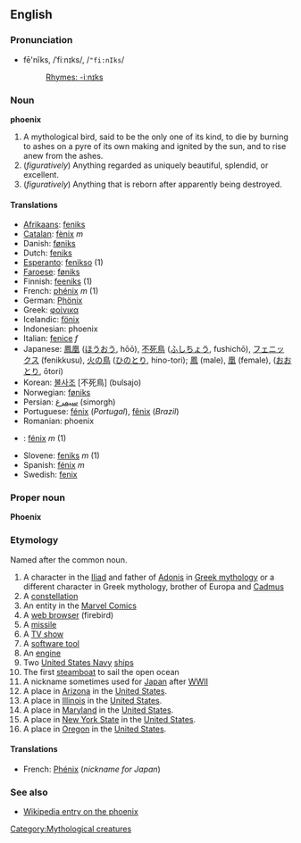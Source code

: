 ==English==
[[Category:Mythological creatures]]
===Pronunciation===
*fē'nĭks, /ˈfiːnɪks/, /<tt>"fi:nIks</tt>/
*:[[Rhymes:English:-iːnɪks|Rhymes: -iːnɪks]]

===Noun===
'''phoenix'''

# A mythological bird, said to be the only one of its kind, to die by burning to ashes on a pyre of its own making and ignited by the sun, and to rise anew from the ashes.
# (''figuratively'') Anything regarded as uniquely beautiful, splendid, or excellent.
# (''figuratively'') Anything that is reborn after apparently being destroyed.

====Translations====
*[[Afrikaans]]: [[feniks]]
*[[Catalan]]: [[fènix]] ''m''
*Danish: [[føniks]]
*Dutch: [[feniks]]
*[[Esperanto]]: [[fenikso]] (1)
*[[Faroese]]: [[føniks]]
*Finnish: [[feeniks]] (1)
*French: [[phénix]] ''m'' (1)
*German: [[Phönix]]
*Greek: [[φοίνικα]]
*Icelandic: [[fönix]]
*Indonesian: phoenix
*Italian: [[fenice]] ''f''
*Japanese: [[鳳凰]] ([[ほうおう]], hōō), [[不死鳥]] ([[ふしちょう]], fushichō), [[フェニックス]] (fenikkusu), [[火の鳥]] ([[ひのとり]], hino-tori); [[鳳]] (male), [[凰]] (female), ([[おおとり]], ōtori)
*Korean: [[불사조]] [不死鳥] (bulsajo)
*Norwegian: [[føniks]]
*Persian: [[سیمرغ]] (simorgh)
*Portuguese: [[fénix]] (''Portugal''), [[fênix]] (''Brazil'')
*Romanian: phoenix
*{{sk}}: [[fénix#Slovak|fénix]] ''m'' (1)
*Slovene: [[feniks]] ''m'' (1)
*Spanish: [[fénix]] ''m''
*Swedish: [[fenix]]

===Proper noun===
'''Phoenix'''

===Etymology===
Named after the common noun.

# A character in the [[Iliad]] and father of [[Adonis]] in [[Greek mythology]] or a different character in Greek mythology, brother of Europa and [[Cadmus]]
# A [[constellation]]
# An entity in the [[Marvel Comics]]
# A [[web browser]] (firebird)
# A [[missile]]
# A [[TV show]]
# A [[software tool]]
# An [[engine]]
# Two [[United States Navy]] [[ships]]
# The first [[steamboat]] to sail the open ocean
# A nickname sometimes used for [[Japan]] after [[World War II|WWII]]
# A place in [[Arizona]] in the [[United States]].
# A place in [[Illinois]] in the [[United States]].
# A place in [[Maryland]] in the [[United States]].
# A place in [[New York State]] in the [[United States]].
# A place in [[Oregon]] in the [[United States]].

====Translations====
*French: [[Phénix]]  (''nickname for Japan'')

===See also===
*[[w:phoenix|Wikipedia entry on the phoenix]]